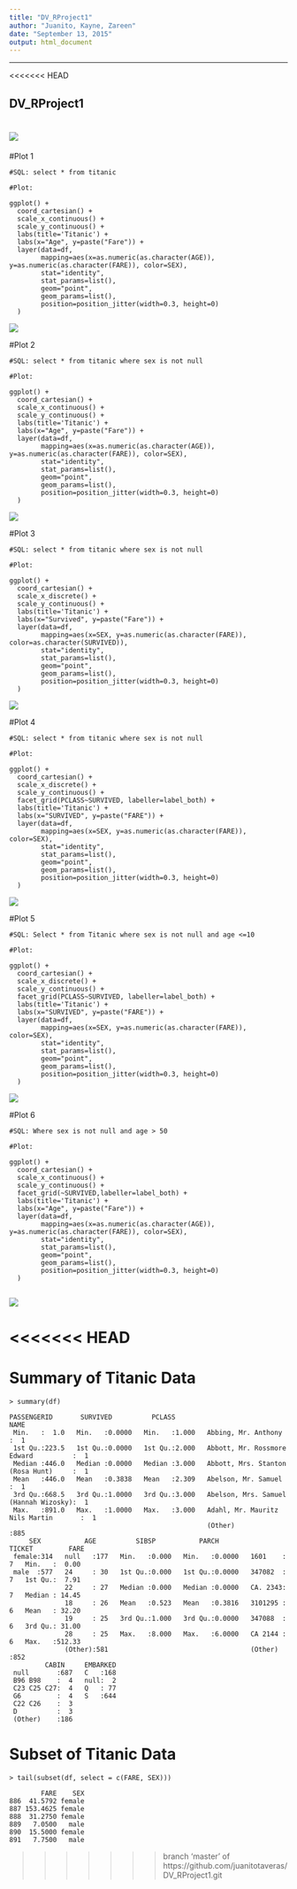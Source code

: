 ```yaml
---
title: "DV_RProject1"
author: "Juanito, Kayne, Zareen"
date: "September 13, 2015"
output: html_document
---
```

----------------

<<<<<<< HEAD

DV_RProject1
----------------

![](./plot1.jpg)
=======
#Plot 1
```
#SQL: select * from titanic

#Plot:

ggplot() + 
  coord_cartesian() + 
  scale_x_continuous() +
  scale_y_continuous() +
  labs(title='Titanic') +
  labs(x="Age", y=paste("Fare")) +
  layer(data=df, 
        mapping=aes(x=as.numeric(as.character(AGE)), y=as.numeric(as.character(FARE)), color=SEX), 
        stat="identity", 
        stat_params=list(), 
        geom="point",
        geom_params=list(), 
        position=position_jitter(width=0.3, height=0)
  )
```  
  
![](./Plot_1.png)


#Plot 2  
```
#SQL: select * from titanic where sex is not null

#Plot:

ggplot() + 
  coord_cartesian() + 
  scale_x_continuous() +
  scale_y_continuous() +
  labs(title='Titanic') +
  labs(x="Age", y=paste("Fare")) +
  layer(data=df, 
        mapping=aes(x=as.numeric(as.character(AGE)), y=as.numeric(as.character(FARE)), color=SEX), 
        stat="identity", 
        stat_params=list(), 
        geom="point",
        geom_params=list(), 
        position=position_jitter(width=0.3, height=0)
  )
```  
![](./Plot_2.png)

#Plot 3
```
#SQL: select * from titanic where sex is not null

#Plot:

ggplot() + 
  coord_cartesian() + 
  scale_x_discrete() +
  scale_y_continuous() +
  labs(title='Titanic') +
  labs(x="Survived", y=paste("Fare")) +
  layer(data=df, 
        mapping=aes(x=SEX, y=as.numeric(as.character(FARE)), color=as.character(SURVIVED)), 
        stat="identity", 
        stat_params=list(), 
        geom="point",
        geom_params=list(), 
        position=position_jitter(width=0.3, height=0)
  )
```  
![](./Plot_3.png)

#Plot 4
```
#SQL: select * from titanic where sex is not null

#Plot:

ggplot() + 
  coord_cartesian() + 
  scale_x_discrete() +
  scale_y_continuous() +
  facet_grid(PCLASS~SURVIVED, labeller=label_both) +
  labs(title='Titanic') +
  labs(x="SURVIVED", y=paste("FARE")) +
  layer(data=df, 
        mapping=aes(x=SEX, y=as.numeric(as.character(FARE)), color=SEX), 
        stat="identity", 
        stat_params=list(), 
        geom="point",
        geom_params=list(), 
        position=position_jitter(width=0.3, height=0)
  )
```  
![](./Plot_4.png)

#Plot 5
```
#SQL: Select * from Titanic where sex is not null and age <=10

#Plot:

ggplot() + 
  coord_cartesian() + 
  scale_x_discrete() +
  scale_y_continuous() +
  facet_grid(PCLASS~SURVIVED, labeller=label_both) +
  labs(title='Titanic') +
  labs(x="SURVIVED", y=paste("FARE")) +
  layer(data=df, 
        mapping=aes(x=SEX, y=as.numeric(as.character(FARE)), color=SEX), 
        stat="identity", 
        stat_params=list(), 
        geom="point",
        geom_params=list(), 
        position=position_jitter(width=0.3, height=0)
  )
```
![](./Plot_5.png)

#Plot 6
```
#SQL: Where sex is not null and age > 50

#Plot:

ggplot() + 
  coord_cartesian() + 
  scale_x_continuous() +
  scale_y_continuous() +
  facet_grid(~SURVIVED,labeller=label_both) +
  labs(title='Titanic') +
  labs(x="Age", y=paste("Fare")) +
  layer(data=df, 
        mapping=aes(x=as.numeric(as.character(AGE)), y=as.numeric(as.character(FARE)), color=SEX), 
        stat="identity", 
        stat_params=list(), 
        geom="point",
        geom_params=list(), 
        position=position_jitter(width=0.3, height=0)
  )
  
```

![](./Plot_6.png)

<<<<<<< HEAD
=======

# Summary of Titanic Data
```
> summary(df)

PASSENGERID       SURVIVED          PCLASS                                         NAME    
 Min.   :  1.0   Min.   :0.0000   Min.   :1.000   Abbing, Mr. Anthony                  :  1  
 1st Qu.:223.5   1st Qu.:0.0000   1st Qu.:2.000   Abbott, Mr. Rossmore Edward          :  1  
 Median :446.0   Median :0.0000   Median :3.000   Abbott, Mrs. Stanton (Rosa Hunt)     :  1  
 Mean   :446.0   Mean   :0.3838   Mean   :2.309   Abelson, Mr. Samuel                  :  1  
 3rd Qu.:668.5   3rd Qu.:1.0000   3rd Qu.:3.000   Abelson, Mrs. Samuel (Hannah Wizosky):  1  
 Max.   :891.0   Max.   :1.0000   Max.   :3.000   Adahl, Mr. Mauritz Nils Martin       :  1  
                                                  (Other)                              :885  
     SEX           AGE          SIBSP           PARCH             TICKET         FARE       
 female:314   null   :177   Min.   :0.000   Min.   :0.0000   1601    :  7   Min.   :  0.00  
 male  :577   24     : 30   1st Qu.:0.000   1st Qu.:0.0000   347082  :  7   1st Qu.:  7.91  
              22     : 27   Median :0.000   Median :0.0000   CA. 2343:  7   Median : 14.45  
              18     : 26   Mean   :0.523   Mean   :0.3816   3101295 :  6   Mean   : 32.20  
              19     : 25   3rd Qu.:1.000   3rd Qu.:0.0000   347088  :  6   3rd Qu.: 31.00  
              28     : 25   Max.   :8.000   Max.   :6.0000   CA 2144 :  6   Max.   :512.33  
              (Other):581                                    (Other) :852                   
         CABIN     EMBARKED  
 null       :687   C   :168  
 B96 B98    :  4   null:  2  
 C23 C25 C27:  4   Q   : 77  
 G6         :  4   S   :644  
 C22 C26    :  3             
 D          :  3             
 (Other)    :186             

```
# Subset of Titanic Data

```
> tail(subset(df, select = c(FARE, SEX)))
 
        FARE    SEX
886  41.5792 female
887 153.4625 female
888  31.2750 female
889   7.0500   male
890  15.5000 female
891   7.7500   male

```
 
>>>>>>> branch 'master' of https://github.com/juanitotaveras/DV_RProject1.git
